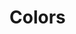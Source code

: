 
<Meta title="Tokens/Colors" />

# Colors

<!-- TODO: get from theme -->

<ColorPalette>
    <ColorItem
        title="Primary"
        subtitle="theme.color.primary"
        colors={[theme.colors.primary]}
    />
</ColorPalette>
